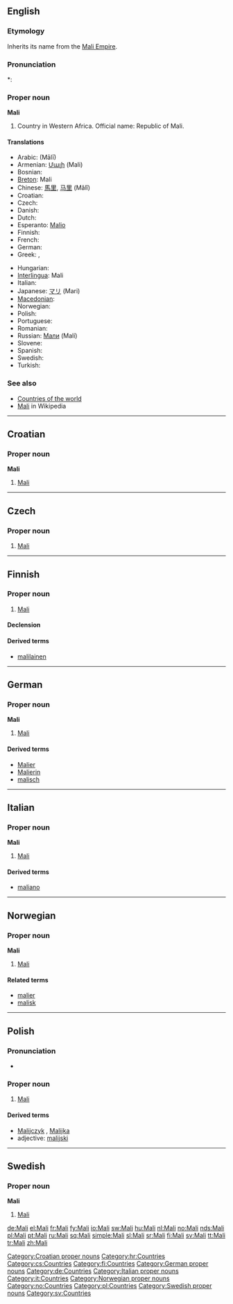 {{also|mali}}
==English==

===Etymology===
Inherits its name from the [[w:Mali Empire|Mali Empire]].

===Pronunciation===
*: {{rhymes|ɑːli}}

===Proper noun===
'''Mali'''

# Country in Western Africa. Official name: Republic of Mali.

====Translations====
{{trans-top|A country in Western Africa}}
* Arabic: {{Arab|[[مالي]]}} (Mālī)
* Armenian: [[Մալի]] (Mali)
* Bosnian: {{t-|bs|Mali|m}}
* [[Breton]]: Mali
* Chinese: [[馬里]], [[马里]] (Mǎlǐ)
* Croatian: {{t-|hr|Mali|m}}
* Czech: {{t-|cs|Mali|n}}
* Danish: {{t-|da|Mali}}
* Dutch: {{t+|nl|Mali}}
* Esperanto: [[Malio]]
* Finnish: {{t+|fi|Mali}}
* French: {{t+|fr|Mali}}
* German: {{t+|de|Mali}}
* Greek: {{t+|el|Μάλι|n|tr=Máli|sc=Grek}}, {{t-|el|Μαλί|n|tr=Malí|sc=Grek}}
{{trans-mid}}
* Hungarian: {{t+|hu|Mali}}
* [[Interlingua]]: Mali
* Italian: {{t-|it|Mali}}
* Japanese: [[マリ]] (Mari)
* [[Macedonian]]: {{t|mk|Мали|n|tr=Máli|sc=Cyrl}}
* Norwegian: {{t+|no|Mali}}
* Polish: {{t+|pl|Mali}}
* Portuguese: {{t+|pt|Mali}}
* Romanian: {{t-|ro|Mali}}
* Russian: [[Мали]] (Malí) {{f}} {{indeclinable}}
* Slovene: {{t+|sl|Mali}}
* Spanish: {{t+|es|Malí}}
* Swedish: {{t+|sv|Mali}}
* Turkish: {{t+|tr|Mali}}
{{trans-bottom}}

===See also===
* [[Appendix:Countries of the world|Countries of the world]]
* [[w:Mali|Mali]] in Wikipedia

----

==Croatian==

===Proper noun===
'''Mali''' {{m}}

# [[#English|Mali]]

[[Category:Croatian proper nouns]]
[[Category:hr:Countries]]

----

==Czech==

===Proper noun===
{{cs-proper noun|g=n}}

# [[#English|Mali]]

[[Category:cs:Countries]]

----

==Finnish==
{{wikipedia|lang=fi}}

===Proper noun===
{{infl|fi|proper noun}}

# [[#English|Mali]]

====Declension====
{{fi-decl-risti|Mal|np=1}}

====Derived terms====
* [[malilainen]]

[[Category:fi:Countries]]

----

==German==
{{wikipedia|lang=de}}

===Proper noun===
'''Mali''' {{n}}

# [[#English|Mali]]

====Derived terms====
* [[Malier]]
* [[Malierin]]
* [[malisch]]

[[Category:German proper nouns]]
[[Category:de:Countries]]

----

==Italian==
{{wikipedia|lang=it}}

===Proper noun===
'''Mali''' {{m}}

# [[#English|Mali]]

====Derived terms====
* [[maliano]]

[[Category:Italian proper nouns]]
[[Category:it:Countries]]

----

==Norwegian==

===Proper noun===
'''Mali'''

# [[#English|Mali]]

====Related terms====
* [[malier]]
* [[malisk]]

[[Category:Norwegian proper nouns]]
[[Category:no:Countries]]

----

==Polish==

===Pronunciation===
* {{IPA|/ˈmali/|lang=pl}}

===Proper noun===
{{infl|pl|proper noun|g=n}}

# [[#English|Mali]]

====Derived terms====
* [[Malijczyk]] {{m}}, [[Malijka]] {{f}}
* adjective: [[malijski]]

[[Category:pl:Countries]]

----

==Swedish==

===Proper noun===
'''Mali'''

# [[#English|Mali]]

[[Category:Swedish proper nouns]]
[[Category:sv:Countries]]

[[de:Mali]]
[[el:Mali]]
[[fr:Mali]]
[[fy:Mali]]
[[io:Mali]]
[[sw:Mali]]
[[hu:Mali]]
[[nl:Mali]]
[[no:Mali]]
[[nds:Mali]]
[[pl:Mali]]
[[pt:Mali]]
[[ru:Mali]]
[[sq:Mali]]
[[simple:Mali]]
[[sl:Mali]]
[[sr:Mali]]
[[fi:Mali]]
[[sv:Mali]]
[[tt:Mali]]
[[tr:Mali]]
[[zh:Mali]]
